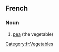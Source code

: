 ==French==

===Noun===
{{fr-noun|m|singular=[[petit#French|petit]] [[pois#French|pois]]|plural=petits pois}}

# [[pea]] (the vegetable)

[[Category:fr:Vegetables]]